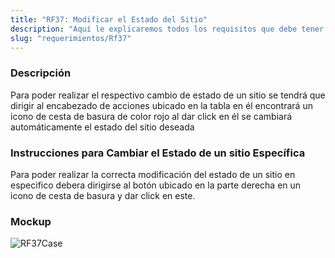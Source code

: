 ```yaml
---
title: "RF37: Modificar el Estado del Sitio"
description: "Aquí le explicaremos todos los requisitos que debe tener para poder usar nuestro software."
slug: "requerimientos/Rf37"
---
```



<h3>Descripción</h3>
Para poder realizar el respectivo cambio de estado de un sitio se tendrá que dirigir
al encabezado de acciones ubicado en la tabla en él encontrará un icono de cesta
de basura de color rojo al dar click en él se cambiará automáticamente el estado
del sitio deseada

<h3>Instrucciones para Cambiar el Estado de un sitio Específica</h3>
Para poder realizar la correcta modificación del estado de un sitio en especifico
debera dirigirse al botón ubicado en la parte derecha en un icono de cesta de basura
y dar click en este.
<h3>Mockup</h3>
<Image src={RF37Case} alt="RF37Case" width={3148} height={2270} />
